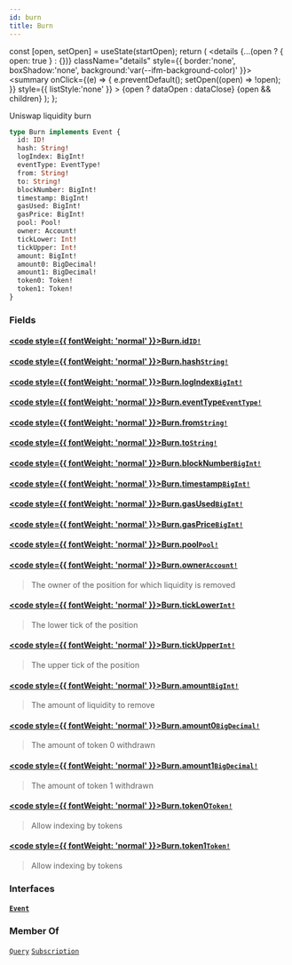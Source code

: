 ```yaml
---
id: burn
title: Burn
---
```









  const [open, setOpen] = useState(startOpen);
  return (
    <details {...(open ? { open: true } : {})} className="details" style={{ border:'none', boxShadow:'none', background:'var(--ifm-background-color)' }}>
      <summary
        onClick={(e) => {
          e.preventDefault();
          setOpen((open) => !open);
        }}
        style={{ listStyle:'none' }}
      >
      {open ? dataOpen : dataClose}
      </summary>
      {open && children}
    </details>
  );
};








 Uniswap liquidity burn 


```graphql
type Burn implements Event {
  id: ID!
  hash: String!
  logIndex: BigInt!
  eventType: EventType!
  from: String!
  to: String!
  blockNumber: BigInt!
  timestamp: BigInt!
  gasUsed: BigInt!
  gasPrice: BigInt!
  pool: Pool!
  owner: Account!
  tickLower: Int!
  tickUpper: Int!
  amount: BigInt!
  amount0: BigDecimal!
  amount1: BigDecimal!
  token0: Token!
  token1: Token!
}
```




### Fields

#### [<code style={{ fontWeight: 'normal' }}>Burn.<b>id</b></code>](#)<Bullet />[`ID!`](/docs/subgraph-generated/types/scalars/id)  
> 
> 
> 
> 

#### [<code style={{ fontWeight: 'normal' }}>Burn.<b>hash</b></code>](#)<Bullet />[`String!`](/docs/subgraph-generated/types/scalars/string)  
> 
> 
> 
> 

#### [<code style={{ fontWeight: 'normal' }}>Burn.<b>logIndex</b></code>](#)<Bullet />[`BigInt!`](/docs/subgraph-generated/types/scalars/big-int)  
> 
> 
> 
> 

#### [<code style={{ fontWeight: 'normal' }}>Burn.<b>eventType</b></code>](#)<Bullet />[`EventType!`](/docs/subgraph-generated/types/enums/event-type)  
> 
> 
> 
> 

#### [<code style={{ fontWeight: 'normal' }}>Burn.<b>from</b></code>](#)<Bullet />[`String!`](/docs/subgraph-generated/types/scalars/string)  
> 
> 
> 
> 

#### [<code style={{ fontWeight: 'normal' }}>Burn.<b>to</b></code>](#)<Bullet />[`String!`](/docs/subgraph-generated/types/scalars/string)  
> 
> 
> 
> 

#### [<code style={{ fontWeight: 'normal' }}>Burn.<b>blockNumber</b></code>](#)<Bullet />[`BigInt!`](/docs/subgraph-generated/types/scalars/big-int)  
> 
> 
> 
> 

#### [<code style={{ fontWeight: 'normal' }}>Burn.<b>timestamp</b></code>](#)<Bullet />[`BigInt!`](/docs/subgraph-generated/types/scalars/big-int)  
> 
> 
> 
> 

#### [<code style={{ fontWeight: 'normal' }}>Burn.<b>gasUsed</b></code>](#)<Bullet />[`BigInt!`](/docs/subgraph-generated/types/scalars/big-int)  
> 
> 
> 
> 

#### [<code style={{ fontWeight: 'normal' }}>Burn.<b>gasPrice</b></code>](#)<Bullet />[`BigInt!`](/docs/subgraph-generated/types/scalars/big-int)  
> 
> 
> 
> 

#### [<code style={{ fontWeight: 'normal' }}>Burn.<b>pool</b></code>](#)<Bullet />[`Pool!`](/docs/subgraph-generated/types/objects/pool)  
> 
> 
> 
> 

#### [<code style={{ fontWeight: 'normal' }}>Burn.<b>owner</b></code>](#)<Bullet />[`Account!`](/docs/subgraph-generated/types/objects/account)  
> 
> 
>  The owner of the position for which liquidity is removed 
> 

#### [<code style={{ fontWeight: 'normal' }}>Burn.<b>tickLower</b></code>](#)<Bullet />[`Int!`](/docs/subgraph-generated/types/scalars/int)  
> 
> 
>  The lower tick of the position 
> 

#### [<code style={{ fontWeight: 'normal' }}>Burn.<b>tickUpper</b></code>](#)<Bullet />[`Int!`](/docs/subgraph-generated/types/scalars/int)  
> 
> 
>  The upper tick of the position 
> 

#### [<code style={{ fontWeight: 'normal' }}>Burn.<b>amount</b></code>](#)<Bullet />[`BigInt!`](/docs/subgraph-generated/types/scalars/big-int)  
> 
> 
>  The amount of liquidity to remove 
> 

#### [<code style={{ fontWeight: 'normal' }}>Burn.<b>amount0</b></code>](#)<Bullet />[`BigDecimal!`](/docs/subgraph-generated/types/scalars/big-decimal)  
> 
> 
>  The amount of token 0 withdrawn 
> 

#### [<code style={{ fontWeight: 'normal' }}>Burn.<b>amount1</b></code>](#)<Bullet />[`BigDecimal!`](/docs/subgraph-generated/types/scalars/big-decimal)  
> 
> 
>  The amount of token 1 withdrawn 
> 

#### [<code style={{ fontWeight: 'normal' }}>Burn.<b>token0</b></code>](#)<Bullet />[`Token!`](/docs/subgraph-generated/types/objects/token)  
> 
> 
>  Allow indexing by tokens 
> 

#### [<code style={{ fontWeight: 'normal' }}>Burn.<b>token1</b></code>](#)<Bullet />[`Token!`](/docs/subgraph-generated/types/objects/token)  
> 
> 
>  Allow indexing by tokens 
> 

### Interfaces

#### [`Event`](/docs/subgraph-generated/types/interfaces/event)  
> 
> 
> 
> 





### Member Of

[`Query`](/docs/subgraph-generated/types/objects/query)  <Badge class="badge badge--secondary" text="object"/><Bullet />[`Subscription`](/docs/subgraph-generated/types/objects/subscription)  <Badge class="badge badge--secondary" text="object"/>

